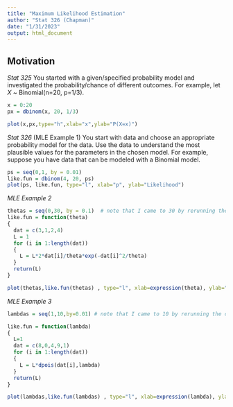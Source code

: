 ```yaml
---
title: "Maximum Likelihood Estimation"
author: "Stat 326 (Chapman)"
date: "1/31/2023"
output: html_document
---
```



## Motivation 

*Stat 325*
You started with a given/specified probability model and investigated the probability/chance of different outcomes.
For example, let $X$ ~ Binomial(n=20, p=1/3).
```r
x = 0:20
px = dbinom(x, 20, 1/3)

plot(x,px,type="h",xlab="x",ylab="P(X=x)")
```

*Stat 326*  (MLE Example 1)
You start with data and choose an appropriate probability model for the data. Use the data to understand the most plausible values for the parameters in the chosen model. For example, suppose you have data that can be modeled with a Binomial model.
```r

ps = seq(0,1, by = 0.01)
like.fun = dbinom(4, 20, ps)
plot(ps, like.fun, type="l", xlab="p", ylab="Likelihood")
```


*MLE Example 2*
```r

thetas = seq(0,30, by = 0.1)  # note that I came to 30 by rerunning the code and watching the graph
like.fun = function(theta)
{
  dat = c(3,1,2,4)
  L = 1
  for (i in 1:length(dat))
  {
    L = L*2*dat[i]/theta*exp(-dat[i]^2/theta)
  }
  return(L)
}

plot(thetas,like.fun(thetas) , type="l", xlab=expression(theta), ylab="Likelihood")
```



*MLE Example 3*
```r
lambdas = seq(1,10,by=0.01) # note that I came to 10 by rerunning the code and watching the graph

like.fun = function(lambda)
{
  L=1
  dat = c(8,0,4,9,1)
  for (i in 1:length(dat))
  {
    L = L*dpois(dat[i],lambda)
  }
  return(L)
}

plot(lambdas,like.fun(lambdas) , type="l", xlab=expression(lambda), ylab="Likelihood")
```

